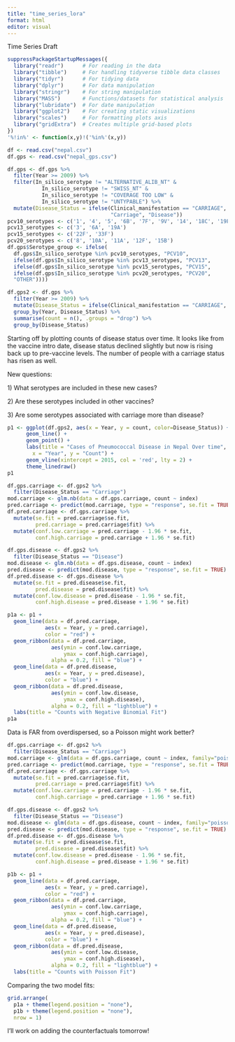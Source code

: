 ```yaml
---
title: "time_series_lora"
format: html
editor: visual
---
```


Time Series Draft

```r
suppressPackageStartupMessages({
  library("readr")      # For reading in the data
  library("tibble")     # For handling tidyverse tibble data classes
  library("tidyr")      # For tidying data 
  library("dplyr")      # For data manipulation 
  library("stringr")    # For string manipulation
  library("MASS")       # Functions/datasets for statistical analysis
  library("lubridate")  # For date manipulation
  library("ggplot2")    # For creating static visualizations
  library("scales")     # For formatting plots axis
  library("gridExtra")  # Creates multiple grid-based plots
})
'%!in%' <- function(x,y)!('%in%'(x,y))

df <- read.csv("nepal.csv")
df.gps <- read.csv("nepal_gps.csv")
```

```r
df.gps <- df.gps %>%
  filter(Year >= 2009) %>%
  filter(In_silico_serotype != "ALTERNATIVE_ALIB_NT" & 
           In_silico_serotype != "SWISS_NT" &
           In_silico_serotype != "COVERAGE TOO LOW" &
           In_silico_serotype != "UNTYPABLE") %>%
  mutate(Disease_Status = ifelse(Clinical_manifestation == "CARRIAGE", 
                                 "Carriage", "Disease"))
pcv10_serotypes <- c('1', '4', '5', '6B', '7F', '9V', '14', '18C', '19F', '23F')
pcv13_serotypes <- c('3', '6A', '19A')
pcv15_serotypes <- c('22F', '33F')
pcv20_serotypes <- c('8', '10A', '11A', '12F', '15B')
df.gps$Serotype_group <- ifelse(
  df.gps$In_silico_serotype %in% pcv10_serotypes, "PCV10",
  ifelse(df.gps$In_silico_serotype %in% pcv13_serotypes, "PCV13",
  ifelse(df.gps$In_silico_serotype %in% pcv15_serotypes, "PCV15",
  ifelse(df.gps$In_silico_serotype %in% pcv20_serotypes, "PCV20",
  "OTHER"))))

df.gps2 <- df.gps %>%
  filter(Year >= 2009) %>%
  mutate(Disease_Status = ifelse(Clinical_manifestation == "CARRIAGE", "Carriage", "Disease")) %>%
  group_by(Year, Disease_Status) %>%
  summarise(count = n(), .groups = "drop") %>%
  group_by(Disease_Status)
```

Starting off by plotting counts of disease status over time. It looks like from the vaccine intro date, disease status declined slightly but now is rising back up to pre-vaccine levels. The number of people with a carriage status has risen as well.

New questions:

1\) What serotypes are included in these new cases?

2\) Are these serotypes included in other vaccines?

3\) Are some serotypes associated with carriage more than disease?

```r
p1 <- ggplot(df.gps2, aes(x = Year, y = count, color=Disease_Status)) +
      geom_line() +
      geom_point() +
      labs(title = "Cases of Pneumococcal Disease in Nepal Over time",
        x = "Year", y = "Count") +
      geom_vline(xintercept = 2015, col = 'red', lty = 2) +
      theme_linedraw()
p1
```

```r

df.gps.carriage <- df.gps2 %>%
  filter(Disease_Status == "Carriage")
mod.carriage <- glm.nb(data = df.gps.carriage, count ~ index)
pred.carriage <- predict(mod.carriage, type = "response", se.fit = TRUE)
df.pred.carriage <- df.gps.carriage %>%
  mutate(se.fit = pred.carriage$se.fit, 
         pred.carriage = pred.carriage$fit) %>%
  mutate(conf.low.carriage = pred.carriage - 1.96 * se.fit,
         conf.high.carriage = pred.carriage + 1.96 * se.fit)

df.gps.disease <- df.gps2 %>%
  filter(Disease_Status == "Disease")
mod.disease <- glm.nb(data = df.gps.disease, count ~ index)
pred.disease <- predict(mod.disease, type = "response", se.fit = TRUE)
df.pred.disease <- df.gps.disease %>%
  mutate(se.fit = pred.disease$se.fit, 
         pred.disease = pred.disease$fit) %>%
  mutate(conf.low.disease = pred.disease - 1.96 * se.fit,
         conf.high.disease = pred.disease + 1.96 * se.fit)

p1a <- p1 +
  geom_line(data = df.pred.carriage, 
            aes(x = Year, y = pred.carriage),
            color = "red") +
  geom_ribbon(data = df.pred.carriage, 
              aes(ymin = conf.low.carriage, 
                  ymax = conf.high.carriage), 
              alpha = 0.2, fill = "blue") +
  geom_line(data = df.pred.disease, 
            aes(x = Year, y = pred.disease),
            color = "blue") +
  geom_ribbon(data = df.pred.disease, 
              aes(ymin = conf.low.disease, 
                  ymax = conf.high.disease), 
              alpha = 0.2, fill = "lightblue") +
  labs(title = "Counts with Negative Binomial Fit")
p1a
```

Data is FAR from overdispersed, so a Poisson might work better?

```r
df.gps.carriage <- df.gps2 %>%
  filter(Disease_Status == "Carriage")
mod.carriage <- glm(data = df.gps.carriage, count ~ index, family="poisson")
pred.carriage <- predict(mod.carriage, type = "response", se.fit = TRUE)
df.pred.carriage <- df.gps.carriage %>%
  mutate(se.fit = pred.carriage$se.fit, 
         pred.carriage = pred.carriage$fit) %>%
  mutate(conf.low.carriage = pred.carriage - 1.96 * se.fit,
         conf.high.carriage = pred.carriage + 1.96 * se.fit)

df.gps.disease <- df.gps2 %>%
  filter(Disease_Status == "Disease")
mod.disease <- glm(data = df.gps.disease, count ~ index, family="poisson")
pred.disease <- predict(mod.disease, type = "response", se.fit = TRUE)
df.pred.disease <- df.gps.disease %>%
  mutate(se.fit = pred.disease$se.fit, 
         pred.disease = pred.disease$fit) %>%
  mutate(conf.low.disease = pred.disease - 1.96 * se.fit,
         conf.high.disease = pred.disease + 1.96 * se.fit)

p1b <- p1 +
  geom_line(data = df.pred.carriage, 
            aes(x = Year, y = pred.carriage),
            color = "red") +
  geom_ribbon(data = df.pred.carriage, 
              aes(ymin = conf.low.carriage, 
                  ymax = conf.high.carriage), 
              alpha = 0.2, fill = "blue") +
  geom_line(data = df.pred.disease, 
            aes(x = Year, y = pred.disease),
            color = "blue") +
  geom_ribbon(data = df.pred.disease, 
              aes(ymin = conf.low.disease, 
                  ymax = conf.high.disease), 
              alpha = 0.2, fill = "lightblue") +
  labs(title = "Counts with Poisson Fit")
```

Comparing the two model fits:

```r
grid.arrange(
  p1a + theme(legend.position = "none"),
  p1b + theme(legend.position = "none"),
  nrow = 1)
```

I'll work on adding the counterfactuals tomorrow!
